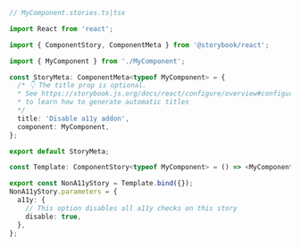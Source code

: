 ```ts
// MyComponent.stories.ts|tsx

import React from 'react';

import { ComponentStory, ComponentMeta } from '@storybook/react';

import { MyComponent } from './MyComponent';

const StoryMeta: ComponentMeta<typeof MyComponent> = {
  /* 👇 The title prop is optional.
  * See https://storybook.js.org/docs/react/configure/overview#configure-story-loading 
  * to learn how to generate automatic titles
  */
  title: 'Disable a11y addon',
  component: MyComponent,
};

export default StoryMeta;

const Template: ComponentStory<typeof MyComponent> = () => <MyComponent />;

export const NonA11yStory = Template.bind({});
NonA11yStory.parameters = {
  a11y: {
    // This option disables all a11y checks on this story
    disable: true,
  },
};
```